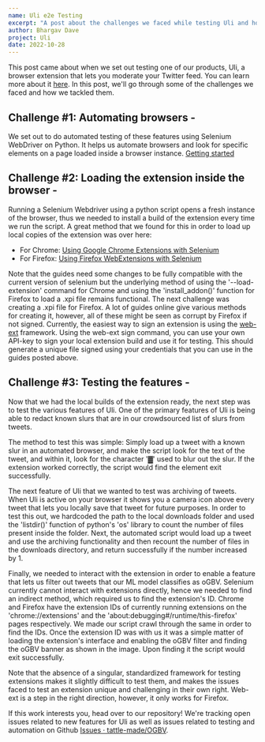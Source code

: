 ```yaml
---
name: Uli e2e Testing
excerpt: "A post about the challenges we faced while testing Uli and how we tackled them"
author: Bhargav Dave
project: Uli
date: 2022-10-28
---
```


This post came about when we set out testing one of our products, Uli, a browser extension that lets you moderate your Twitter feed.
You can learn more about it [here](https://twitter.com/tattlemade/status/1570401058073219073?t=SlMhPup1_jEYPAtLykr-GQ&s=19).
In this post, we'll go through some of the challenges we faced and how we tackled them.

## Challenge #1: Automating browsers -

We set out to do automated testing of these features using Selenium WebDriver on Python. It helps us automate browsers and look for
specific elements on a page loaded inside a browser instance. [Getting started](https://www.selenium.dev/documentation/webdriver/getting_started/)

## Challenge #2: Loading the extension inside the browser -

Running a Selenium Webdriver using a python script opens a fresh instance of the browser, thus we needed to install a build of the extension
every time we run the script. A great method that we found for this in order to load up local copies of the extension was over here:

- For Chrome: [Using Google Chrome Extensions with Selenium](https://intoli.com/blog/chrome-extensions-with-selenium/)
- For Firefox: [Using Firefox WebExtensions with Selenium](https://intoli.com/blog/firefox-extensions-with-selenium/)

Note that the guides need some changes to be fully compatible with the current version of selenium but the underlying method of using the
'--load-extension' command for Chrome and using the 'install_addon()' function for Firefox to load a .xpi file remains functional. The next challenge
was creating a .xpi file for Firefox. A lot of guides online give various methods for creating it, however, all of these might be seen as corrupt by
Firefox if not signed. Currently, the easiest way to sign an extension is using the [web-ext](https://extensionworkshop.com/documentation/develop/web-ext-command-reference/#web-ext-sign) framework.
Using the web-ext sign command, you can use your own API-key to sign your local extension build and use it for testing. This should generate a
unique file signed using your credentials that you can use in the guides posted above.

## Challenge #3: Testing the features -

Now that we had the local builds of the extension ready, the next step was to test the various features of Uli. One of the primary features of Uli
is being able to redact known slurs that are in our crowdsourced list of slurs from tweets.

The method to test this was simple: Simply load up a tweet with a known slur in an automated browser, and make the script look for the text of the
tweet, and within it, look for the character '▓' used to blur out the slur. If the extension worked correctly, the script would find the element
exit successfully.

The next feature of Uli that we wanted to test was archiving of tweets. When Uli is active on your browser it shows you a camera icon above every
tweet that lets you locally save that tweet for future purposes. In order to test this out, we hardcoded the path to the local downloads folder
and used the 'listdir()' function of python's 'os' library to count the number of files present inside the folder. Next, the automated script would
load up a tweet and use the archiving functionality and then recount the number of files in the downloads directory, and return successfully if the
number increased by 1.

Finally, we needed to interact with the extension in order to enable a feature that lets us filter out tweets that our ML model classifies as oGBV.
Selenium currently cannot interact with extensions directly, hence we needed to find an indirect method, which required us to find the extension's ID.
Chrome and Firefox have the extension IDs of currently running extensions on the 'chrome://extensions' and the 'about:debugging#/runtime/this-firefox'
pages respectively. We made our script crawl through the same in order to find the IDs. Once the extension ID was with us it was a simple matter of
loading the extension's interface and enabling the oGBV filter and finding the oGBV banner as shown in the image. Upon finding it the script would
exit successfully.

Note that the absence of a singular, standardized framework for testing extensions makes it slightly difficult to test them, and makes the issues
faced to test an extension unique and challenging in their own right. Web-ext is a step in the right direction, however, it only works for Firefox.

If this work interests you, head over to our repository! We're tracking open issues related to new features for Uli as well as issues related
to testing and automation on Github [Issues · tattle-made/OGBV](https://github.com/tattle-made/OGBV/issues).

